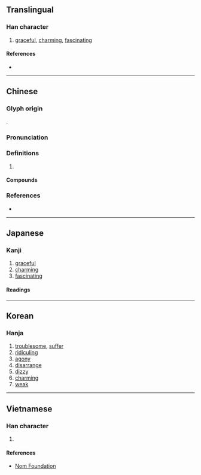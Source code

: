 {{also|娆}}
{{character info/new}}
{{character info|0x2F869}}
==Translingual==

===Han character===
{{Han char|rn=38|rad=女|as=12|sn=15|four=44412|canj=VGGU|ids=⿰女堯}}

# [[graceful]], [[charming]], [[fascinating]]

====References====
* {{Han ref|kx=0271.260|dkj=06734|dj=0539.180|hdz=21078.190|uh=5B08|ud=23304|bh=BC63|bd=48227}}

----

==Chinese==
{{zh-forms|s=娆}}

===Glyph origin===
{{Han etym}}
{{Han compound|女|堯|c1=s|c2=p|t1=female|ls=psc}}.

===Pronunciation===
{{zh-pron
|m=ráo
|c=jiu5,jiu4
|mn=hiâu
|mc=y
|oc=y
|cat=
}}

===Definitions===
{{zh-hanzi}}

# {{rfdef|zh}}

====Compounds====
{{zh-der|妖嬈|嬈嬈|嬈惱|嬌嬈|賣妖嬈}}

===References===
* {{R:yue:Hanzi}}

----

==Japanese==

===Kanji===
{{ja-kanji|grade=|rs=女12}}

# [[graceful]]
# [[charming]]
# [[fascinating]]

====Readings====
{{ja-readings
|on=じょう<でう, にょう<ねう, じょう<ぜう, どう<だう, よう<えう, きょう<けう
|kun=わずら-わし.い, なや-む
}}

----

==Korean==

===Hanja===
{{ko-hanja|hangeul=요|rv=yo|mr=yo}}

# [[troublesome]], [[suffer]]
# [[ridiculing]]
# [[agony]]
# [[disarrange]]
# [[dizzy]]
# [[charming]]
# [[weak]]

----

==Vietnamese==

===Han character===
{{vi-readings|rs=女12|hanviet=nhiêu}}

# {{defn|lang=vi|sort=女12}}

====References====
* [http://nomfoundation.org/common/nom_details.php?codepoint=5b08 Nom Foundation]